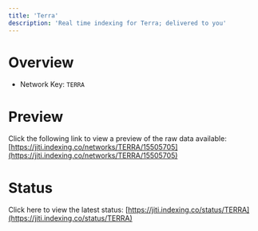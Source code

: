 ```yaml
---
title: 'Terra'
description: 'Real time indexing for Terra; delivered to you'
---
```


# Overview
- Network Key: `TERRA`

# Preview
Click the following link to view a preview of the raw data available: [https://jiti.indexing.co/networks/TERRA/15505705](https://jiti.indexing.co/networks/TERRA/15505705)

# Status
Click here to view the latest status: [https://jiti.indexing.co/status/TERRA](https://jiti.indexing.co/status/TERRA)
